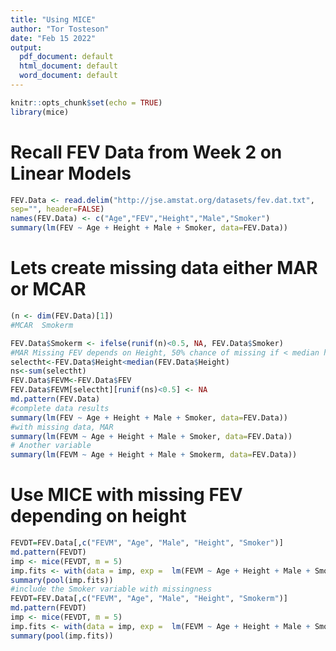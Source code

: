 ```yaml
---
title: "Using MICE"
author: "Tor Tosteson"
date: "Feb 15 2022"
output:
  pdf_document: default
  html_document: default
  word_document: default
---
```


```r
knitr::opts_chunk$set(echo = TRUE)
library(mice)
```

# Recall FEV Data from Week 2 on Linear Models
```r
FEV.Data <- read.delim("http://jse.amstat.org/datasets/fev.dat.txt", 
sep="", header=FALSE)
names(FEV.Data) <- c("Age","FEV","Height","Male","Smoker")
summary(lm(FEV ~ Age + Height + Male + Smoker, data=FEV.Data))
```
# Lets create missing data either MAR or MCAR
```r
(n <- dim(FEV.Data)[1])
#MCAR  Smokerm 

FEV.Data$Smokerm <- ifelse(runif(n)<0.5, NA, FEV.Data$Smoker)
#MAR Missing FEV depends on Height, 50% chance of missing if < median height
selectht<-FEV.Data$Height<median(FEV.Data$Height)
ns<-sum(selectht)
FEV.Data$FEVM<-FEV.Data$FEV
FEV.Data$FEVM[selectht][runif(ns)<0.5] <- NA
md.pattern(FEV.Data)
#complete data results
summary(lm(FEV ~ Age + Height + Male + Smoker, data=FEV.Data))
#with missing data, MAR
summary(lm(FEVM ~ Age + Height + Male + Smoker, data=FEV.Data))
# Another variable
summary(lm(FEVM ~ Age + Height + Male + Smokerm, data=FEV.Data))
```

# Use MICE with missing FEV depending on height
```r
FEVDT=FEV.Data[,c("FEVM", "Age", "Male", "Height", "Smoker")]
md.pattern(FEVDT)
imp <- mice(FEVDT, m = 5)
imp.fits <- with(data = imp, exp =  lm(FEVM ~ Age + Height + Male + Smoker))
summary(pool(imp.fits))
#include the Smoker variable with missingness
FEVDT=FEV.Data[,c("FEVM", "Age", "Male", "Height", "Smokerm")]
md.pattern(FEVDT)
imp <- mice(FEVDT, m = 5)
imp.fits <- with(data = imp, exp =  lm(FEVM ~ Age + Height + Male + Smoker))
summary(pool(imp.fits))
```
